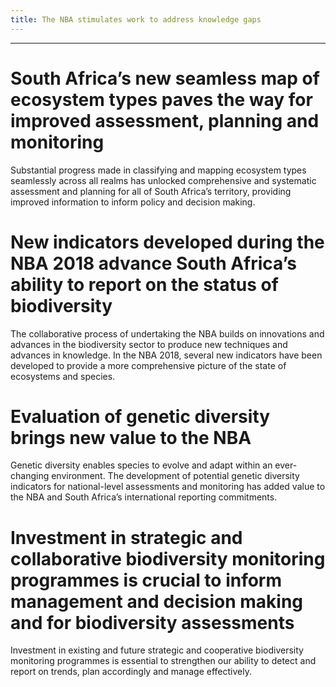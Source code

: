 ```yaml
---
title: The NBA stimulates work to address knowledge gaps
---
```


------------------------------------------------------------------------

# South Africa’s new seamless map of ecosystem types paves the way for improved assessment, planning and monitoring 

Substantial progress made in classifying and mapping ecosystem types seamlessly across all realms has unlocked comprehensive and systematic assessment and planning for all of South Africa’s territory, providing improved information to inform policy and decision making.

# New indicators developed during the NBA 2018 advance South Africa’s ability to report on the status of biodiversity

The collaborative process of undertaking the NBA builds on innovations and advances in the biodiversity sector to produce new techniques and advances in knowledge. In the NBA 2018, several new indicators have been developed to provide a more comprehensive picture of the state of ecosystems and species.

# Evaluation of genetic diversity brings new value to the NBA

Genetic diversity enables species to evolve and adapt within an ever-changing environment. The development of potential genetic diversity indicators for national-level assessments and monitoring has added value to the NBA and South Africa’s international reporting commitments.

# Investment in strategic and collaborative biodiversity monitoring programmes is crucial to inform management and decision making and for biodiversity assessments

Investment in existing and future strategic and cooperative biodiversity monitoring programmes is essential to strengthen our ability to detect and report on trends, plan accordingly and manage effectively.

